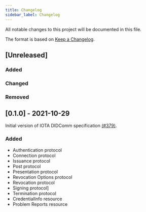 ```yaml
---
title: Changelog
sidebar_label: Changelog
---
```



<Announcement />

<!-- https://keepachangelog.com/en/1.0.0/ -->

All notable changes to this project will be documented in this file.

The format is based on [Keep a Changelog](https://keepachangelog.com/en/1.0.0/).

## [Unreleased]

### Added

### Changed

### Removed

## [0.1.0] - 2021-10-29

Initial version of IOTA DIDComm specification [(#379)](https://github.com/iotaledger/identity.rs/pull/379).

### Added

- Authentication protocol
- Connection protocol
- Issuance protocol
- Post protocol
- Presentation protocol
- Revocation Options protocol
- Revocation protocol
- Signing protocol]
- Termination protocol
- CredentialInfo resource
- Problem Reports resource
